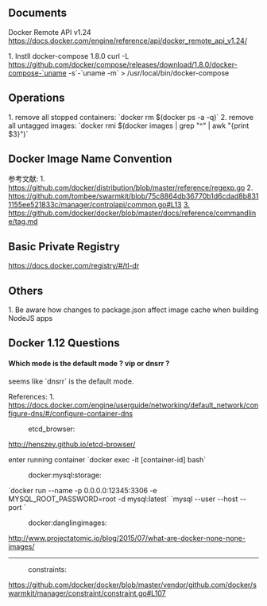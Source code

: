 
== Documents ==
Docker Remote API v1.24 https://docs.docker.com/engine/reference/api/docker_remote_api_v1.24/

1. Instll docker-compose 1.8.0
curl -L https://github.com/docker/compose/releases/download/1.8.0/docker-compose-`uname -s`-`uname -m` > /usr/local/bin/docker-compose

== Operations ==
1. remove all stopped containers: `docker rm $(docker ps -a -q)`
2. remove all untagged images: `docker rmi $(docker images | grep "^<none>" | awk "{print $3}")`

== Docker Image Name Convention ==
参考文献:
1. https://github.com/docker/distribution/blob/master/reference/regexp.go
2. https://github.com/tombee/swarmkit/blob/75c8864db36770b1d6cdad8b8311155ee521833c/manager/controlapi/common.go#L13
[[3.]] https://github.com/docker/docker/blob/master/docs/reference/commandline/tag.md


== Basic Private Registry ==
https://docs.docker.com/registry/#/tl-dr


== Others ==
1. Be aware how changes to package.json affect image cache when building NodeJS apps

== Docker 1.12 Questions ==

==== Which mode is the default mode ? vip or dnsrr ? ====
seems like `dnsrr` is the default mode.

References:
1. https://docs.docker.com/engine/userguide/networking/default_network/configure-dns/#/configure-container-dns

:etcd_browser:
http://henszey.github.io/etcd-browser/

enter running container
`docker exec -it [container-id] bash`

:docker:mysql:storage:
`docker run --name <Container-Name> -p 0.0.0.0:12345:3306  -e MYSQL_ROOT_PASSWORD=root -d mysql:latest`
`mysql --user <User> --host <Host> --port <Port>`

:docker:danglingimages:
http://www.projectatomic.io/blog/2015/07/what-are-docker-none-none-images/

----
:constraints:
https://github.com/docker/docker/blob/master/vendor/github.com/docker/swarmkit/manager/constraint/constraint.go#L107
